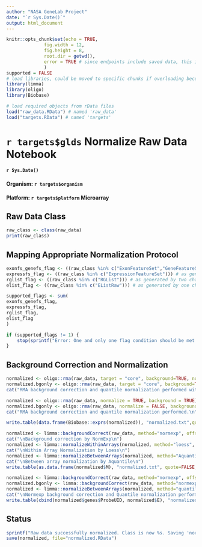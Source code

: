 ```yaml
---
author: "NASA GeneLab Project"
date: "`r Sys.Date()`"
output: html_document
---
```


```r
knitr::opts_chunk$set(echo = TRUE,
		      fig.width = 12, 
		      fig.height = 8,
		      root.dir = getwd(),
		      error = TRUE # since endpoints include saved data, this is safe as requisite data not being saved will block workflow progression.  This allows a debugger to see the erroring Rmarkdown report.
		      )
supported = FALSE
# load libraries, could be moved to specific chunks if overloading becomes an issue, but easy to remove load related print outs in this chunk
library(limma)
library(oligo)
library(Biobase)

# load required objects from rData files
load("raw_data.RData") # named 'raw_data'
load("targets.RData") # named 'targets'
```

# `r targets$glds` Normalize Raw Data Notebook
#### `r Sys.Date()`
#### Organism: `r targets$organism`
#### Platform: `r targets$platform` Microarray

## Raw Data Class
```r
raw_class <- class(raw_data)
print(raw_class)
```

## Mapping Appropriate Normalization Protocol
``` r
exonfs_genefs_flag <- ((raw_class %in% c("ExonFeatureSet","GeneFeatureSet"))) # as generated by certain one channel affymetrix platforms
expressfs_flag <- ((raw_class %in% c("ExpressionFeatureSet"))) # as generated by certain one channel affymetrix platforms
rglist_flag <- ((raw_class %in% c("RGList"))) # as generated by two channel & agilent platforms
elist_flag <- ((raw_class %in% c("EListRaw"))) # as generated by one channel & agilent platforms

supported_flags <- sum(
exonfs_genefs_flag, 
expressfs_flag, 
rglist_flag, 
elist_flag
)
```

``` r
if (supported_flags != 1) { 
    stop(sprintf("Error: One and only one flag condition should be met. Flag conditions met: %d,  see flag conditions in this markdown file", supported_flags))
}
```

## Background Correction and Normalization
```r
normalized <- oligo::rma(raw_data, target = "core", background=TRUE, normalize=TRUE)
normalized.bgonly <- oligo::rma(raw_data, target = "core", background=TRUE, normalize=FALSE)
cat("RMA background correction and quantile normalization performed with gene level summarization.\n")
```

```r
normalized <- oligo::rma(raw_data, normalize = TRUE, background = TRUE)
normalized.bgonly <- oligo::rma(raw_data, normalize = FALSE, background = TRUE)
cat("RMA background correction and quantile normalization performed.\n")
```

```r
write.table(data.frame(Biobase::exprs(normalized)), "normalized.txt",quote=FALSE, append=FALSE, sep = "\t", col.names=NA)
```

```r
normalized <- limma::backgroundCorrect(raw_data, method="normexp", offset=50,normexp.method="saddle")
cat("\nBackground correction by NormExp\n")
normalized <- limma::normalizeWithinArrays(normalized, method="loess", weights = normalized$weights)
cat("\nWithin Array Normalization by Loess\n")
normalized <- limma::normalizeBetweenArrays(normalized, method="Aquantile")
cat("\nBetween array normalization by Aquantile\n")
write.table(as.data.frame(normalized$M), "normalized.txt", quote=FALSE, append=FALSE, sep='\t', col.names=NA)
```

```r
normalized <- limma::backgroundCorrect(raw_data, method="normexp", offset=50)
normalized.bgonly <- limma::backgroundCorrect(raw_data, method="normexp", offset=50)
normalized <- limma::normalizeBetweenArrays(normalized, method="quantile")
cat("\nNormexp background correction and Quantile normalization performed.\n")
write.table(cbind(normalized$genes$ProbeUID, normalized$E), "normalized.txt", quote=FALSE, append=FALSE, sep='\t', col.names=NA)
```

## Status
```r
sprintf("Raw data successfully normalized. Class is now %s. Saving 'normalized' to Rdata file", class(normalized))
save(normalized, file="normalized.RData")
```
